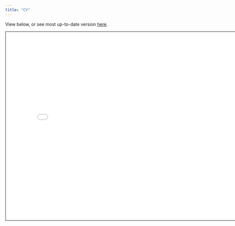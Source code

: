 ```yaml
---
title: "CV"
---
```


View below, or see most up-to-date version [here](https://docs.google.com/document/d/e/2PACX-1vRfFcjUOKHMdhnqSI-2O4Hpoq6AnsOc8gH8VviJsL890WKH1sdQfpuV16f1nVBDZA/pub).

<embed width="800px" height="600px" style="border:2px solid grey" src="pdf/JunyiChu_CV.pdf">

